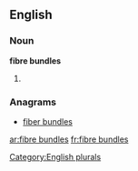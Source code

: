 
==English==

===Noun===
'''fibre bundles'''

# {{plural of|[[fibre bundle]]}}

===Anagrams===
* [[fiber bundles#English|fiber bundles]]

[[Category:English plurals]]

[[ar:fibre bundles]]
[[fr:fibre bundles]]